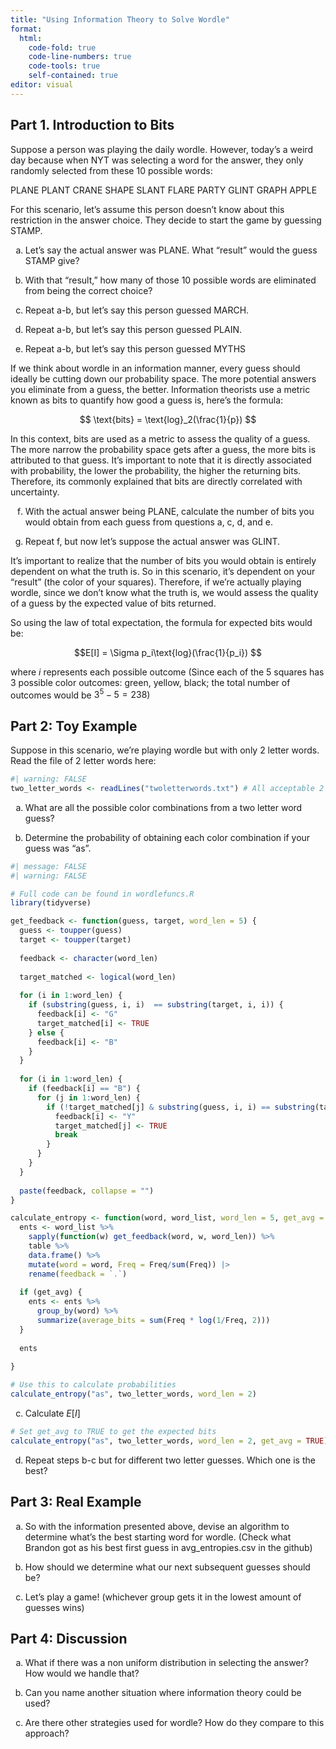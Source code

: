 ---
title: "Using Information Theory to Solve Wordle"
format: 
  html:
    code-fold: true
    code-line-numbers: true
    code-tools: true
    self-contained: true
editor: visual
---

## Part 1. Introduction to Bits

Suppose a person was playing the daily wordle. However, today's a weird day because when NYT was selecting a word for the answer, they only randomly selected from these 10 possible words:

PLANE PLANT CRANE SHAPE SLANT FLARE PARTY GLINT GRAPH APPLE

For this scenario, let's assume this person doesn't know about this restriction in the answer choice. They decide to start the game by guessing STAMP.

a.  Let's say the actual answer was PLANE. What "result" would the guess STAMP give?

b.  With that "result," how many of those 10 possible words are eliminated from being the correct choice?

c.  Repeat a-b, but let's say this person guessed MARCH.

d.  Repeat a-b, but let's say this person guessed PLAIN.

e.  Repeat a-b, but let's say this person guessed MYTHS

If we think about wordle in an information manner, every guess should ideally be cutting down our probability space. The more potential answers you eliminate from a guess, the better. Information theorists use a metric known as bits to quantify how good a guess is, here's the formula:

$$ \text{bits} = \text{log}_2(\frac{1}{p}) $$

In this context, bits are used as a metric to assess the quality of a guess. The more narrow the probability space gets after a guess, the more bits is attributed to that guess. It's important to note that it is directly associated with probability, the lower the probability, the higher the returning bits. Therefore, its commonly explained that bits are directly correlated with uncertainty. 

f. With the actual answer being PLANE, calculate the number of bits you would obtain from each guess from questions a, c, d, and e. 

g. Repeat f, but now let's suppose the actual answer was GLINT. 

It's important to realize that the number of bits you would obtain is entirely dependent on what the truth is. So in this scenario, it's dependent on your "result" (the color of your squares). Therefore, if we're actually playing wordle, since we don't know what the truth is, we would assess the quality of a guess by the expected value of bits returned. 

So using the law of total expectation, the formula for expected bits would be:

$$E[I] = \Sigma p_i\text{log}(\frac{1}{p_i}) $$

where $i$ represents each possible outcome (Since each of the 5 squares has 3 possible color outcomes: green, yellow, black; the total number of outcomes would be $3^5 -5 = 238$)

## Part 2: Toy Example

Suppose in this scenario, we're playing wordle but with only 2 letter words. Read the file of 2 letter words here:

```{r}
#| warning: FALSE
two_letter_words <- readLines("twoletterwords.txt") # All acceptable 2 letter words for scrabble
```

a. What are all the possible color combinations from a two letter word guess?

b. Determine the probability of obtaining each color combination if your guess was "as".

```{r}
#| message: FALSE
#| warning: FALSE 

# Full code can be found in wordlefuncs.R 
library(tidyverse)

get_feedback <- function(guess, target, word_len = 5) {
  guess <- toupper(guess)
  target <- toupper(target)
  
  feedback <- character(word_len)
  
  target_matched <- logical(word_len)
  
  for (i in 1:word_len) {
    if (substring(guess, i, i)  == substring(target, i, i)) {
      feedback[i] <- "G"
      target_matched[i] <- TRUE  
    } else {
      feedback[i] <- "B"
    }
  }
  
  for (i in 1:word_len) {
    if (feedback[i] == "B") {  
      for (j in 1:word_len) {
        if (!target_matched[j] & substring(guess, i, i) == substring(target, j, j)) {
          feedback[i] <- "Y"
          target_matched[j] <- TRUE  
          break
        }
      }
    }
  }
  
  paste(feedback, collapse = "")
}

calculate_entropy <- function(word, word_list, word_len = 5, get_avg = FALSE) {
  ents <- word_list %>% 
    sapply(function(w) get_feedback(word, w, word_len)) %>%
    table %>%
    data.frame() %>%
    mutate(word = word, Freq = Freq/sum(Freq)) |>
    rename(feedback = `.`)
  
  if (get_avg) {
    ents <- ents %>%
      group_by(word) %>%
      summarize(average_bits = sum(Freq * log(1/Freq, 2)))
  }
  
  ents
    
}

# Use this to calculate probabilities
calculate_entropy("as", two_letter_words, word_len = 2) 
```

c. Calculate $E[I]$

```{r}
# Set get_avg to TRUE to get the expected bits 
calculate_entropy("as", two_letter_words, word_len = 2, get_avg = TRUE) 
```

d. Repeat steps b-c but for different two letter guesses. Which one is the best?

## Part 3: Real Example

a. So with the information presented above, devise an algorithm to determine what's the best starting word for wordle. (Check what Brandon got as his best first guess in avg_entropies.csv in the github)

b. How should we determine what our next subsequent guesses should be?

c. Let's play a game! (whichever group gets it in the lowest amount of guesses wins)

## Part 4: Discussion

a. What if there was a non uniform distribution in selecting the answer? How would we handle that?

b. Can you name another situation where information theory could be used? 

c. Are there other strategies used for wordle? How do they compare to this approach?



